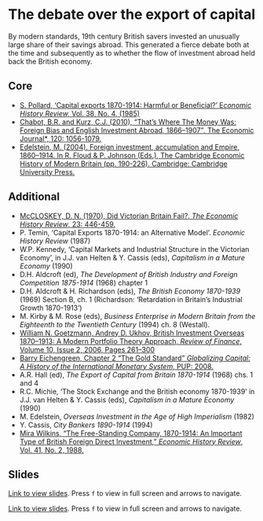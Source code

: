 # The debate over the export of capital 

By modern standards, 19th century British savers invested an unusually large share of
their savings abroad. This generated a fierce debate both at the time and 
subsequently as to whether the flow of investment abroad held back the British
economy.

## Core

+ [S. Pollard, ‘Capital exports 1870-1914: Harmful or Beneficial?’ E*conomic History Review,* Vol. 38, No. 4, (1985)](https://www.jstor.org/stable/2597185)
+ [Chabot, B.R. and Kurz, C.J. (2010), "That’s Where The Money Was: Foreign Bias and English Investment Abroad, 1866–1907"*. *The Economic Journal*, 120: 1056-1079.](https://doi.org/10.1111/j.1468-0297.2009.02346.x)
+ [Edelstein, M. (2004). Foreign investment, accumulation and Empire, 1860–1914. In R. Floud & P. Johnson (Eds.), The Cambridge Economic History of Modern Britain (pp. 190-226). Cambridge: Cambridge University Press.](https://doi.org/10.1017/CHOL9780521820370.009)

## Additional

+ [McCLOSKEY, D. N. (1970), Did Victorian Britain Fail?. *The Economic History Review*, 23: 446-459.](https://doi.org/10.1111/j.1468-0289.1970.tb01037.x)
+ P. Temin, ‘Capital Exports 1870-1914: an Alternative Model’. *Economic History Review* (1987)
+ W.P. Kennedy, ‘Capital Markets and Industrial Structure in the Victorian Economy’, in J.J. van Helten & Y. Cassis (eds), *Capitalism in a Mature Economy* (1990)
+ D.H. Aldcroft (ed), *The Development of British Industry and Foreign Competition 1875-1914* (1968) chapter 1
+ D.H. Aldcroft & H. Richardson (eds), *The British Economy 1870-1939* (1969) Section B, ch. 1 (Richardson: ‘Retardation in Britain’s Industrial Growth 1870-1913’)
+ M. Kirby & M. Rose (eds), *Business Enterprise in Modern Britain from the Eighteenth to the Twentieth Century* (1994) ch. 8 (Westall).
+ [William N. Goetzmann, Andrey D. Ukhov, British Investment Overseas 1870–1913: A Modern Portfolio Theory Approach, *Review of Finance*, Volume 10, Issue 2, 2006, Pages 261–300](https://doi.org/10.1007/s10679-006-8278-2){target="_blank"}
+ [Barry Eichengreen, Chapter 2 "The Gold Standard" *Globalizing Capital: A History of the International Monetary System*, PUP: 2008.](https://ebookcentral.proquest.com/lib/kcl/reader.action?docID=483542&ppg=14){target="_blank"}
+ A.R. Hall (ed), *The Export of Capital from Britain 1870-1914* (1968) chs. 1 and 4
+ R.C. Michie, ‘The Stock Exchange and the British economy 1870-1939’ in J.J. van Helten & Y. Cassis (eds), *Capitalism in a Mature Economy* (1990)
+ M. Edelstein, *Overseas Investment in the Age of High Imperialism* (1982)
+ Y. Cassis, *City Bankers 1890-1914* (1994)
+ [Mira Wilkins, "The Free-Standing Company, 1870-1914: An Important Type of British Foreign Direct Investment," *Economic History Review*, Vol. 41, No. 2, 1988.](https://www.jstor.org/stable/2596058)

## Slides

[Link to view slides](https://gabrielfgm.github.io/beh-slides/14_failure.html#1). Press `f` to view in full screen and arrows to navigate.

[Link to view slides](https://gabrielfgm.github.io/beh-slides/12_export_capital#1). Press `f` to view in full screen and arrows to navigate.
